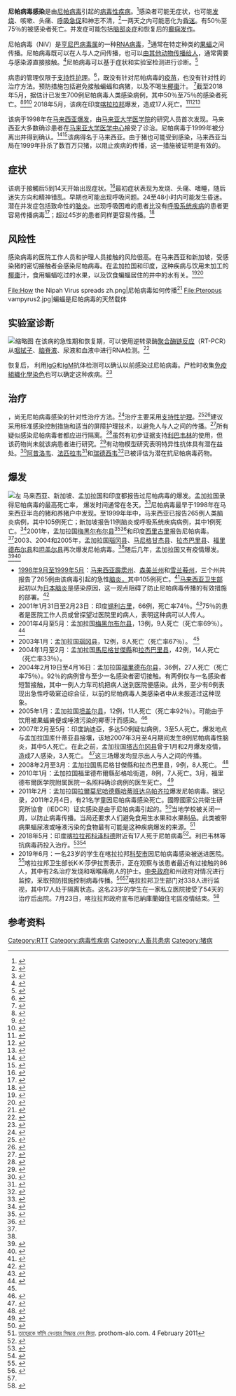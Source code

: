 {{NoteTA
|1=zh-hans:尼帕病毒; zh-hant:立百病毒;zh-my:立百病毒;zh-sg:立百病毒;
}}
{{Infobox medical condition (new)
| name            = 尼帕病毒感染
| synonyms        =
| image           = Henipavirus structure.svg
| alt             =
| caption         = 一种[[亨尼巴病毒属|亨尼巴病毒]]的结构
| field           =
| symptoms        = 无、[[發燒|發燒]]、咳嗽、頭痛、神志不清<ref name=CDC2014Sym/>
| complications   = [[脑炎|脑炎]]、[[癫痫发作|癫痫发作]]<ref name=WHO2020/>
| onset           = 接触后5至14日<ref name=CDC2014Sym/>
| duration        =
| types           =
| causes          = 尼帕病毒（通過直接接觸傳播）<ref name=CDC2014Trans/>
| risks           =
| diagnosis       = 根据症狀，經實驗室检测確認<ref name=CDC2014Diag/>
| differential    =
| prevention      = 避免接觸蝙蝠、病豬和病人
| treatment       = 仅[[支持性护理|支持性护理]]<ref name=WHO2020/>
| medication      =
| prognosis       =
| frequency       = 約701例人類病例（1998年至2018年5月）<ref name = Chris2013/><!-- Quote =In total, there have been an estimated 582 human cases (Oct 2013) --><ref name=SEAR2018May/>
| deaths          = 约50%至75%死亡率<ref name = Chris2013/><ref name = SEARO2018/>
}}
'''尼帕病毒感染'''是由[[尼帕病毒|尼帕病毒]]引起的[[病毒性疾病|病毒性疾病]]。<ref name="WHO2020">{{Cite web|title=Nipah Virus (NiV) Infection|url=https://www.who.int/csr/disease/nipah/en/|accessdate=14 October 2020|work=World Health Organization (WHO)|archiveurl=https://web.archive.org/web/20200926040108/https://www.who.int/csr/disease/nipah/en/|archivedate=26 September 2020}}</ref>感染者可能无症状，也可能[[发热|发烧]]、咳嗽、头痛、[[呼吸困难|呼吸急促]]和神志不清，<ref name="CDC2014Sym">{{Cite web|title=Signs and Symptoms Nipah Virus (NiV)|url=https://www.cdc.gov/vhf/nipah/symptoms/index.html|accessdate=24 May 2018|work=CDC|language=en-us|archive-date=2019-06-15|archive-url=https://web.archive.org/web/20190615124230/https://www.cdc.gov/vhf/nipah/symptoms/index.html|dead-url=no}}</ref>一两天之内可能恶化为[[昏迷|昏迷]]。有50％至75％的被感染者死亡。并发症可能包括[[脑炎|脑部炎症]]和恢复后的[[癲癇發作|癫痫发作]]。 

尼帕病毒（NiV）是[[亨尼巴病毒属|亨尼巴病毒属]]的一种[[核糖核酸病毒|RNA病毒]]，<ref name="WHO2020">{{Cite web|title=Nipah Virus (NiV) Infection|url=https://www.who.int/csr/disease/nipah/en/|accessdate=14 October 2020|work=World Health Organization (WHO)|archiveurl=https://web.archive.org/web/20200926040108/https://www.who.int/csr/disease/nipah/en/|archivedate=26 September 2020}}</ref>通常在特定种类的[[狐蝠科|果蝠]]之间传播。尼帕病毒既可以在人与人之间传播，也可以[[人畜共通傳染病|由其他动物传播给人]]，通常需要与感染源直接接触。<ref name="CDC2014Trans">{{Cite web|title=Transmission Nipah Virus (NiV)|url=https://www.cdc.gov/vhf/nipah/transmission/index.html|accessdate=24 May 2018|date=20 March 2014|work=CDC|language=en-us|archive-date=2018-05-23|archive-url=https://web.archive.org/web/20180523011637/https://www.cdc.gov/vhf/nipah/transmission/index.html|dead-url=no}}</ref>尼帕病毒可以基于症状和实验室检测进行诊断。<ref name="CDC2014Diag">{{Cite web|title=Diagnosis Nipah Virus (NiV)|url=https://www.cdc.gov/vhf/nipah/diagnosis/index.html|accessdate=24 May 2018|date=20 March 2014|work=CDC|language=en-us|archive-date=2019-06-15|archive-url=https://web.archive.org/web/20190615124233/https://www.cdc.gov/vhf/nipah/diagnosis/index.html|dead-url=no}}</ref>

病患的管理仅限于[[支持性护理|支持性护理]]。<ref name="WHO2020">{{Cite web|title=Nipah Virus (NiV) Infection|url=https://www.who.int/csr/disease/nipah/en/|accessdate=14 October 2020|work=World Health Organization (WHO)|archiveurl=https://web.archive.org/web/20200926040108/https://www.who.int/csr/disease/nipah/en/|archivedate=26 September 2020}}</ref>{{As of|2020}}，既没有针对尼帕病毒的[[疫苗|疫苗]]，也没有针对性的治疗方法。预防措施包括避免接触蝙蝠和病猪，以及不喝生[[椰棗|椰棗]]汁。 <ref name="CDC2014Prev">{{Cite web|title=Prevention Nipah Virus (NiV)|url=https://www.cdc.gov/vhf/nipah/prevention/index.html|accessdate=24 May 2018|date=20 March 2014|work=CDC|language=en-us|archive-date=2019-06-15|archive-url=https://web.archive.org/web/20190615124237/https://www.cdc.gov/vhf/nipah/prevention/index.html|dead-url=no}}</ref>截至2018年5月，据估计已发生700例尼帕病毒人类感染病例，其中50％至75％的感染者死亡。<ref name="Chris2013">{{Cite journal|title=A treatment for and vaccine against the deadly Hendra and Nipah viruses|date=October 2013|journal=Antiviral Research|issue=1|doi=10.1016/j.antiviral.2013.06.012|volume=100|pages=8–13|pmc=4418552|pmid=23838047|display-authors=6}}</ref><ref name="SEARO2018">{{Cite web|title=Nipah virus outbreaks in the WHO South-East Asia Region|url=http://www.searo.who.int/entity/emerging_diseases/links/nipah_virus_outbreaks_sear/en/|accessdate=23 May 2018|work=South-East Asia Regional Office|publisher=WHO|archiveurl=https://web.archive.org/web/20180523034319/http://www.searo.who.int/entity/emerging_diseases/links/nipah_virus_outbreaks_sear/en/|archivedate=23 May 2018}}</ref><ref name="SEAR2018May">{{Cite web|title=Morbidity and mortality due to Nipah or Nipah-like virus encephalitis in WHO South-East Asia Region, 2001-2018|url=http://www.searo.who.int/entity/emerging_diseases/links/morbidity-and-mortality-nipah-sear-2001-2018.pdf?ua=1|accessdate=2 June 2018|work=SEAR|archiveurl=https://web.archive.org/web/20180613144643/http://www.searo.who.int/entity/emerging_diseases/links/morbidity-and-mortality-nipah-sear-2001-2018.pdf?ua=1|archivedate=13 June 2018|quote=112 cases since Oct 2013}}</ref> 2018年5月，该病在印度[[喀拉拉邦|喀拉拉邦]]爆发，造成17人死亡。<ref>{{Cite news|author=CNN|first=Manveena Suri|title=10 confirmed dead from Nipah virus outbreak in India|url=https://www.cnn.com/2018/05/22/health/nipah-virus-death-toll-rises-intl/index.html|accessdate=25 May 2018|work=CNN|date=22 May 2018|archive-date=2021-01-25|archive-url=https://web.archive.org/web/20210125203637/https://www.cnn.com/2018/05/22/health/nipah-virus-death-toll-rises-intl/index.html|dead-url=no}}</ref><ref name="Hin2018">{{Cite web|title=Nipah virus outbreak: Death toll rises to 14 in Kerala, two more cases identified|url=https://www.hindustantimes.com/india-news/nipah-virus-outbreak-death-toll-rises-to-14-in-kerala-two-more-cases-identified/story-f4QenFXeOtJnWhw7NrVawJ.html|accessdate=28 May 2018|date=27 May 2018|work=Hindustan Times|archive-date=2019-06-09|archive-url=https://web.archive.org/web/20190609062009/https://www.hindustantimes.com/india-news/nipah-virus-outbreak-death-toll-rises-to-14-in-kerala-two-more-cases-identified/story-f4QenFXeOtJnWhw7NrVawJ.html|dead-url=no}}</ref><ref>{{Cite news|url=https://www.frontline.in/the-nation/public-health/article24200872.ece|title=After the outbreak|work=Frontline|accessdate=2018-07-10|language=en}}</ref>

该病于1998年在[[马来西亚|马来西亚]][[1998－1999年馬來西亞立百病毒疫情|爆发]]，由[[马来亚大学医学院|马来亚大学医学院]]的研究人员首次发现。马来西亚大多数确诊患者在[[马来亚大学医学中心|马来亚大学医学中心]]接受了诊治。尼帕病毒于1999年被分离出并得到确认。<ref name="WHO2020">{{Cite web|title=Nipah Virus (NiV) Infection|url=https://www.who.int/csr/disease/nipah/en/|accessdate=14 October 2020|work=World Health Organization (WHO)|archiveurl=https://web.archive.org/web/20200926040108/https://www.who.int/csr/disease/nipah/en/|archivedate=26 September 2020}}</ref><ref name="CDC2018">{{Cite web|title=Nipah Virus (NiV) CDC|url=https://www.cdc.gov/vhf/nipah/index.html|accessdate=21 May 2018|work=www.cdc.gov|publisher=CDC|language=en-us|archiveurl=https://web.archive.org/web/20171216043000/https://www.cdc.gov/vhf/nipah/index.html|archivedate=16 December 2017}}</ref>该病得名于马来西亚{{link-ms|双溪立百新村|Kampung Sungai Nipah}}。由于猪也可能受到感染，马来西亚当局在1999年扑杀了数百万只猪，以阻止疾病的传播，这一措施被证明是有效的。

== 症状 ==
该病于接觸后5到14天开始出现症状。<ref name="CDC2018">{{Cite web|title=Nipah Virus (NiV) CDC|url=https://www.cdc.gov/vhf/nipah/index.html|accessdate=21 May 2018|work=www.cdc.gov|publisher=CDC|language=en-us|archiveurl=https://web.archive.org/web/20171216043000/https://www.cdc.gov/vhf/nipah/index.html|archivedate=16 December 2017}}</ref>最初症状表现为发烧、头痛、嗜睡，随后迷失方向和精神错乱。早期也可能出现呼吸问题。24至48小时内可能发生昏迷。潜在并发症包括致命性的[[脑炎|脑炎]]。出现呼吸困难的患者比没有[[呼吸系统疾病|呼吸系统疾病]]的患者更容易传播病毒<ref>{{Cite journal|title=Recurrent zoonotic transmission of Nipah virus into humans, Bangladesh, 2001-2007|url=https://www.ncbi.nlm.nih.gov/pmc/articles/PMC2815955/|date=August 2009|journal=Emerging Infectious Diseases|issue=8|doi=10.3201/eid1508.081237|volume=15|pages=1229–35|pmc=2815955|pmid=19751584|archiveurl=https://web.archive.org/web/20180522034837/https://www.ncbi.nlm.nih.gov/pmc/articles/PMC2815955/|archivedate=22 May 2018|display-authors=6}}</ref>；超过45岁的患者同样更容易传播。<ref>{{Cite journal|title=Transmission of Nipah Virus - 14 Years of Investigations in Bangladesh|date=May 2019|journal=The New England Journal of Medicine|issue=19|doi=10.1056/NEJMoa1805376|volume=380|pages=1804–1814|pmc=6547369|pmid=31067370|display-authors=6}}</ref>

== 风险性 ==
感染病毒的医院工作人员和护理人员接触的风险很高。在马来西亚和新加坡，受感染猪的密切接触者会感染尼帕病毒。在孟加拉国和印度，这种疾病与饮用未加工的[[椰棗|椰棗]]汁，食用蝙蝠吃过的水果，以及饮食蝙蝠居住的井中的水有关。<ref>{{Cite book|last=Luby|first=Stephen P.|last2=Gurley|first2=Emily S.|last3=Hossain|first3=M. Jahangir|title=Transmission of Human Infection with Nipah Virus|date=2012|publisher=National Academies Press (US)|url=https://www.ncbi.nlm.nih.gov/books/NBK114486/|accessdate=21 May 2018|archiveurl=https://web.archive.org/web/20180522034837/https://www.ncbi.nlm.nih.gov/books/NBK114486/|archivedate=22 May 2018}}</ref><ref>{{Cite news|author=Balan|first=Sarita|title=6 Nipah virus deaths in Kerala: Bat-infested house well of first victims sealed|url=https://www.thenewsminute.com/article/6-nipah-virus-deaths-kerala-bat-infested-house-well-first-victims-sealed-81650|accessdate=21 May 2018|work=The News Minute|date=21 May 2018|archiveurl=https://web.archive.org/web/20180522034837/https://www.thenewsminute.com/article/6-nipah-virus-deaths-kerala-bat-infested-house-well-first-victims-sealed-81650|archivedate=22 May 2018}}</ref><gallery widths="300" heights="200">
File:How the Nipah Virus spreads zh.png|尼帕病毒如何传播<ref>{{cite web|title=Nipah Virus Infection symptoms, causes, treatment, medicine, prevention, diagnosis|url=https://www.myupchar.com/en/disease/nipah-virus-infection|website=myUpchar|access-date=27 January 2020|archive-date=2021-02-06|archive-url=https://web.archive.org/web/20210206034849/https://www.myupchar.com/en/disease/nipah-virus-infection|dead-url=no}}</ref>
File:Pteropus vampyrus2.jpg|蝙蝠是尼帕病毒的天然载体
</gallery>

== 实验室诊断 ==
[[File:Nipah.jpg|缩略图]]
在该病的急性期和恢复期，可以使用逆转录酶[[聚合酶链式反应|聚合酶链反应]]（RT-PCR）从[[咽拭子|咽拭子]]、[[腦脊液|脑脊液]]、尿液和血液中进行RNA检测。<ref name="CDC2018">{{Cite web|title=Nipah Virus (NiV) CDC|url=https://www.cdc.gov/vhf/nipah/index.html|accessdate=21 May 2018|work=www.cdc.gov|publisher=CDC|language=en-us|archiveurl=https://web.archive.org/web/20171216043000/https://www.cdc.gov/vhf/nipah/index.html|archivedate=16 December 2017}}</ref>

恢复后， 利用[[IgG|IgG]]和[[IgM|IgM]]抗体检测可以确认以前感染过尼帕病毒。尸检时收集[[免疫組織化學|免疫組織化學染色]]也可以确定这种疾病。<ref name="CDC2018">{{Cite web|title=Nipah Virus (NiV) CDC|url=https://www.cdc.gov/vhf/nipah/index.html|accessdate=21 May 2018|work=www.cdc.gov|publisher=CDC|language=en-us|archiveurl=https://web.archive.org/web/20171216043000/https://www.cdc.gov/vhf/nipah/index.html|archivedate=16 December 2017}}</ref>

== 治疗 ==
{{As of|2020}}，尚无尼帕病毒感染的针对性治疗方法。<ref name="Shar2019">{{Cite journal|title=Emerging trends of Nipah virus: A review.|last=Sharma|first=V|last2=Kaushik|first2=S|date=January 2019|journal=Reviews in Medical Virology|issue=1|doi=10.1002/rmv.2010|volume=29|pages=e2010|pmid=30251294|last3=Kumar|first3=R|last4=Yadav|first4=JP|last5=Kaushik|first5=S|subscription=free}}</ref>治疗主要采用[[支持性护理|支持性护理]]。<ref name="CDC2014Tx">{{Cite web|title=Nipah Virus (NiV) - Treatment|url=https://www.cdc.gov/vhf/nipah/treatment/index.html|date=20 March 2014|work=Centers for Disease Control and Prevention (CDC)|access-date=2021-02-02|archive-date=2021-02-02|archive-url=https://web.archive.org/web/20210202062545/https://www.cdc.gov/vhf/nipah/treatment/index.html|dead-url=no}}</ref><ref name="Shar20193">{{cite journal|title=Emerging trends of Nipah virus: A review.|first1=V|last2=Kaushik|first2=S|date=January 2019|journal=Reviews in Medical Virology|issue=1|doi=10.1002/rmv.2010|volume=29|pages=e2010|pmid=30251294|last3=Kumar|first3=R|last4=Yadav|first4=JP|last5=Kaushik|first5=S|last1=Sharma|doi-access=free}}</ref>建议采用标准感染控制措施和适当的屏障护理技术，以避免人与人之间的传播。<ref name="CDC2014Tx4">{{cite web|title=Nipah Virus (NiV) - Treatment|url=https://www.cdc.gov/vhf/nipah/treatment/index.html|date=20 March 2014|website=Centers for Disease Control and Prevention (CDC)|access-date=2021-02-02|archive-date=2021-02-02|archive-url=https://web.archive.org/web/20210202062545/https://www.cdc.gov/vhf/nipah/treatment/index.html|dead-url=no}}</ref>所有疑似感染尼帕病毒者都应进行隔离。<ref>{{Cite web|title=Nipah yet to be confirmed, 86 under observation: Shailaja|url=https://english.manoramaonline.com/news/kerala/2019/06/03/nipah-case-kochi-thodupuzha-kk-shilaja.html|accessdate=2019-06-04|work=OnManorama|language=en|archive-date=2019-07-08|archive-url=https://web.archive.org/web/20190708180108/https://english.manoramaonline.com/news/kerala/2019/06/03/nipah-case-kochi-thodupuzha-kk-shilaja.html|dead-url=no}}</ref>虽然有初步证据支持[[利巴韦林|利巴韦林]]的使用，但该药物尚未就该病患者进行研究。<ref name="CDC2014Tx3">{{cite web|title=Nipah Virus (NiV) - Treatment|url=https://www.cdc.gov/vhf/nipah/treatment/index.html|date=20 March 2014|website=Centers for Disease Control and Prevention (CDC)|access-date=2021-02-02|archive-date=2021-02-02|archive-url=https://web.archive.org/web/20210202062545/https://www.cdc.gov/vhf/nipah/treatment/index.html|dead-url=no}}</ref>有动物模型研究表明特异性抗体具有潜在益处。<ref name="CDC2014Tx2">{{cite web|title=Nipah Virus (NiV) - Treatment|url=https://www.cdc.gov/vhf/nipah/treatment/index.html|date=20 March 2014|website=Centers for Disease Control and Prevention (CDC)|access-date=2021-02-02|archive-date=2021-02-02|archive-url=https://web.archive.org/web/20210202062545/https://www.cdc.gov/vhf/nipah/treatment/index.html|dead-url=no}}</ref>[[阿昔洛韦|阿昔洛韦]]、[[法匹拉韦|法匹拉韦]]<ref name="Shar20192">{{cite journal|title=Emerging trends of Nipah virus: A review.|first1=V|last2=Kaushik|first2=S|date=January 2019|journal=Reviews in Medical Virology|issue=1|doi=10.1002/rmv.2010|volume=29|pages=e2010|pmid=30251294|last3=Kumar|first3=R|last4=Yadav|first4=JP|last5=Kaushik|first5=S|last1=Sharma|doi-access=free}}</ref>和[[瑞德西韦|瑞德西韦]]<ref>{{Cite journal|title=Remdesivir (GS-5734) protects African green monkeys from Nipah virus challenge|last=Lo|first=Michael K.|last2=Feldmann|first2=Friederike|date=2019-05-29|journal=Science Translational Medicine|issue=494|doi=10.1126/scitranslmed.aau9242|volume=11|pages=eaau9242|language=en|issn=1946-6234|pmc=6732787|pmid=31142680|last3=Gary|first3=Joy M.|last4=Jordan|first4=Robert|last5=Bannister|first5=Roy|last6=Cronin|first6=Jacqueline|last7=Patel|first7=Nishi R.|last8=Klena|first8=John D.|last9=Nichol|first9=Stuart T.}}</ref>已被评估为潜在抗尼帕病毒药物。

== 爆发 ==
[[File:Hendra-distribution-map.jpg|左]]
马来西亚、新加坡、孟加拉国和印度都报告过尼帕病毒的爆发。孟加拉国录得尼帕病毒的最高死亡率， 爆发时间通常在冬天。<ref>{{Cite journal|title=Nipah virus-associated encephalitis outbreak, Siliguri, India|date=February 2006|journal=Emerging Infectious Diseases|issue=2|doi=10.3201/eid1202.051247|volume=12|pages=235–40|pmc=3373078|pmid=16494748|display-authors=6}}</ref>尼帕病毒最早于1998年在马来西亚半岛的猪和养猪户中发现。至1999年年中，马来西亚已报告265例人类脑炎病例，其中105例死亡；新加坡报告11例脑炎或呼吸系统疾病病例，其中1例死亡。<ref>{{Cite journal|title=Hendra and Nipah viruses: different and dangerous|url=https://www.semanticscholar.org/paper/e2fa28014678481b60ce11cdc3c1fe4709533c32|date=January 2006|journal=Nature Reviews. Microbiology|issue=1|doi=10.1038/nrmicro1323|volume=4|pages=23–35|pmc=7097447|pmid=16357858|access-date=2021-02-02|archive-date=2021-08-28|archive-url=https://web.archive.org/web/20210828185433/https://www.semanticscholar.org/paper/Hendra-and-Nipah-viruses%3A-different-and-dangerous-Eaton-Broder/e2fa28014678481b60ce11cdc3c1fe4709533c32|dead-url=no}}</ref>2001年，孟加拉国[[梅黑尔布尔县|梅黑尔布尔县]]<ref name="chadha">{{Cite journal|title=Nipah virus-associated encephalitis outbreak, Siliguri, India|date=February 2006|journal=Emerging Infectious Diseases|issue=2|doi=10.3201/eid1202.051247|volume=12|pages=235–40|pmc=3373078|pmid=16494748|display-authors=6}}</ref><ref name="hsu">{{Cite journal|title=Nipah virus encephalitis reemergence, Bangladesh|date=December 2004|journal=Emerging Infectious Diseases|issue=12|doi=10.3201/eid1012.040701|volume=10|pages=2082–7|pmc=3323384|pmid=15663842|display-authors=6}}</ref>和印度[[西里古里|西里古里]]报告尼帕病毒。<ref name="chadha" />2003、2004和2005年，孟加拉国[[瑙冈县|瑙冈县]]、[[马尼格甘杰县|马尼格甘杰县]]、[[拉杰巴里县|拉杰巴里县]]、[[福里德布尔县|福里德布尔县]]和[[坦盖尔县|坦盖尔县]]再次爆发尼帕病毒。<ref name="hsu" />随后几年，孟加拉国又有疫情爆发。<ref>{{Cite web|title=Basic preventive measures can reduce Nipah virus attack|url=https://www.thedailystar.net/news-detail-26658|author=<!--not stated-->|date=8 March 2008|work=The Daily Star (Bangladesh)|access-date=2021-02-02|archive-date=2020-10-15|archive-url=https://web.archive.org/web/20201015022317/https://www.thedailystar.net/news-detail-26658|dead-url=no}}</ref><ref name="SEARO20182">{{Cite web|title=Nipah virus outbreaks in the WHO South-East Asia Region|url=http://www.searo.who.int/entity/emerging_diseases/links/nipah_virus_outbreaks_sear/en/|accessdate=23 May 2018|work=South-East Asia Regional Office|publisher=WHO|archiveurl=https://web.archive.org/web/20180523034319/http://www.searo.who.int/entity/emerging_diseases/links/nipah_virus_outbreaks_sear/en/|archivedate=23 May 2018}}</ref>

* [[1998－1999年馬來西亞立百病毒疫情|1998年9月至1999年5月]]：[[马来西亚|马来西亚]][[霹靂州|霹雳州]]、[[森美兰|森美兰州]]和[[雪蘭莪|雪兰莪州]]，三个州共报告了265例由该病毒引起的急性[[脑炎|脑炎，]]其中105例死亡。<ref name="lessons from Nipah outbreak">{{Cite journal|title=Lessons from the Nipah virus outbreak in Malaysia|url=http://www.mjpath.org.my/2007.2/02Nipah_Virus_lessons.pdf|date=2007|journal=The Malaysian Journal of Pathology|publisher=Department of Pathology, University of Malaya and National Public Health Laboratory of the Ministry of Health, Malaysia|volume=29|archiveurl=https://web.archive.org/web/20190830060915/http://www.mjpath.org.my/2007.2/02Nipah_Virus_lessons.pdf|archivedate=30 August 2019|number=2}}</ref>[[马来西亚卫生部|马来西亚卫生部]]起初以为[[流行性乙型脑炎|日本脑炎]]是感染原因，这一观点阻碍了防止尼帕病毒传播的有效措施的部署。<ref name="lessons from Nipah outbreak2">{{Cite journal|title=Lessons from the Nipah virus outbreak in Malaysia|url=http://www.mjpath.org.my/2007.2/02Nipah_Virus_lessons.pdf|date=2007|journal=The Malaysian Journal of Pathology|publisher=Department of Pathology, University of Malaya and National Public Health Laboratory of the Ministry of Health, Malaysia|volume=29|archiveurl=https://web.archive.org/web/20190830060915/http://www.mjpath.org.my/2007.2/02Nipah_Virus_lessons.pdf|archivedate=30 August 2019|number=2}}</ref>
* 2001年1月31日至2月23日：印度[[西里古里|锡利古里]]，66例，死亡率74％。<ref name="chadha2">{{Cite journal|title=Nipah virus-associated encephalitis outbreak, Siliguri, India|journal=Emerging Infectious Diseases|issue=2|doi=10.3201/eid1202.051247|year=2006|volume=12|pages=235–40|pmc=3373078|pmid=16494748}}</ref>75％的患者是医院工作人员或曾探望过医院里的病人，表明这种病可以人传人。
* 2001年4月至5月：孟加拉国[[梅黑尔布尔县|梅黑尔布尔县]]，13例，9人死亡（死亡率69％）。 <ref name="hsu2">{{Cite journal|title=Nipah virus encephalitis reemergence, Bangladesh|journal=Emerging Infectious Diseases|issue=12|doi=10.3201/eid1012.040701|year=2004|volume=10|pages=2082–7|pmc=3323384|pmid=15663842}}</ref>
* 2003年1月：孟加拉国[[瑙冈县|瑙冈县]]，12例，8人死亡（死亡率67％）。 <ref name="hsu2" />
* 2004年1月至2月：孟加拉国[[馬尼格甘傑縣|馬尼格甘傑縣]]和[[拉杰巴里县|拉杰巴里县]]，42例，14人死亡（死亡率33％）。
* 2004年2月19日至4月16日：孟加拉国[[福里德布尔县|福里德布尔县]]，36例，27人死亡（死亡率75％）。92％的病例曾与至少一名感染者密切接触。有两例仅与一名感染者短暂接触，其中一例人力车司机把病人送到医院便感染。此外，至少有6例表现出急性呼吸窘迫综合征，以前的尼帕病毒人类感染者中从未报道过这种现象。
* 2005年1月：孟加拉国[[坦盖尔县|坦盖尔县]]，12例，11人死亡（死亡率92％）。可能由于饮用被果蝠粪便或唾液污染的椰枣汁而感染。<ref>{{Cite journal|title=Nipah virus outbreak from date palm juice|url=http://dspace.icddrb.org/jspui/bitstream/123456789/4852/1/2005-ICDDRBHealthScienceBulletin-Vol3%284%29English.pdf|last=ICDDR,B|date=December 2005|journal=Centre for Population Research - Health and Science Bulletin|issue=4|volume=3|pages=1–5|issn=1729-343X|access-date=2021-02-02|archive-date=2020-07-22|archive-url=https://web.archive.org/web/20200722223306/http://dspace.icddrb.org/jspui/bitstream/123456789/4852/1/2005-ICDDRBHealthScienceBulletin-Vol3%284%29English.pdf|dead-url=no}}</ref>
* 2007年2月至5月：印度訥迪亞，多达50例疑似病例，3至5人死亡。爆发地点与孟加拉国库什蒂亚县接壤，该地2007年3月至4月期间发生8例尼帕病毒性脑炎，其中5人死亡。在此之前，孟加拉国[[塔古尔冈县|塔古尔冈县]]曾于1月和2月爆发疫情，造成7人感染，3人死亡。 <ref>{{Cite journal|title=Person-to-person transmission of Nipah infection in Bangladesh|url=http://dspace.icddrb.org/jspui/bitstream/123456789/4860/1/2007-ICDDRBHealthScienceBulletin-Vol5%284%29-English.pdf|last=<!--not stated-->|date=December 2007|journal=Health and Science Bulletin|issue=4|volume=5|pages=1–6|issn=1729-343X|archiveurl=https://web.archive.org/web/20090203073526/http://www.icddrb.org/pub/publication.jsp?pubID=9038&classificationID=0&typeClassificationID=0|archivedate=3 February 2009}}</ref>这三场爆发均显示出人与人之间的传播。
* 2008年2月至3月：孟加拉国馬尼格甘傑縣和拉杰巴里县，9例，8人死亡。 <ref>{{Cite journal|title=Outbreaks of Nipah virus in Rajbari and Manikgonj|url=http://www.icddrb.org/pub/publication.jsp?pubID=9038&classificationID=0&typeClassificationID=0|last=ICDDR,B|journal=Health and Science Bulletin|issue=1|year=2008|volume=6|pages=12–3|archiveurl=https://web.archive.org/web/20090203073526/http://www.icddrb.org/pub/publication.jsp?pubID=9038&classificationID=0&typeClassificationID=0|archivedate=3 February 2009}}</ref>
* 2010年1月：孟加拉国福里德布爾縣彭格哈街道，8例，7人死亡。3月，福里德布爾医学院附属医院一名照料确诊病例的医生死亡。 <ref>{{Cite journal|title=Nipah outbreak in Faridpur District, Bangladesh, 2010|url=http://www.icddrb.org/what-we-do/publications/cat_view/52-publications/10042-icddrb-periodicals/10048-health-and-science-bulletin-bangla-and-english/10102-vol-8-no-2-english-2010|last=ICDDR,B|journal=Health and Science Bulletin|issue=2|year=2010|volume=8|pages=6–11|archiveurl=https://web.archive.org/web/20110928124410/http://www.icddrb.org/what-we-do/publications/cat_view/52-publications/10042-icddrb-periodicals/10048-health-and-science-bulletin-bangla-and-english/10102-vol-8-no-2-english-2010|archivedate=28 September 2011}}</ref>
* 2011年2月：孟加拉国[[拉爾莫尼哈德縣|拉爾莫尼哈德縣]][[哈蒂班达乌帕齐拉|哈蒂班达乌帕齐拉]]爆发尼帕病毒。据记录，2011年2月4日，有21名学童因尼帕病毒感染死亡。國際國家公共衛生研究所協會（IEDCR）证实感染是由于尼帕病毒引起的。<ref>{{Cite news|date=18 March 2008|title=Arguments in Bahodderhat murder case begin|work=The Daily Star|url=http://www.thedailystar.net/newDesign/latest_news.php?nid=28294|accessdate=21 May 2014|archive-date=2012-10-24|archive-url=https://web.archive.org/web/20121024191333/http://www.thedailystar.net/newDesign/latest_news.php?nid=28294|dead-url=no}}</ref>当地学校被关闭一周，以防止病毒传播。当局还要求人们避免食用生水果和水果制品。此类被带病果蝠尿液或唾液污染的食物最有可能是这种疾病爆发的来源。<ref>[https://web.archive.org/web/20110206152427/http://www.prothom-alo.com/detail/date/2011-02-04/news/128856 তাহেরকে ফাঁসি দেওয়ার সিদ্ধান্ত নেন জিয়া]. prothom-alo.com. 4 February 2011</ref>
* 2018年5月：印度[[喀拉拉邦|喀拉拉邦]][[科泽科德|科泽科德]]附近有17人死于尼帕病毒<ref>{{Cite web|title=Nipah virus outbreak: Death toll rises to 14 in Kerala, two more cases confirmed|url=http://indianexpress.com/article/india/nipah-death-toll-rises-to-14-in-kerala-two-more-cases-confirmed-5193201/|accessdate=2018-05-29|date=27 May 2018|work=indianexpress.com|archive-date=2020-11-17|archive-url=https://web.archive.org/web/20201117131710/https://indianexpress.com/article/india/nipah-death-toll-rises-to-14-in-kerala-two-more-cases-confirmed-5193201/|dead-url=no}}</ref>。利巴韦林等抗病毒药投入治疗。<ref>{{Cite news|date=20 May 2018|title=Kozhikode on high alert as three deaths attributed to Nipah virus|language=en-US|work=The Indian Express|url=http://indianexpress.com/article/india/kerala-kozhikode-health-authorities-vigilant-after-three-of-a-family-die-due-to-rare-viral-fever-5184124/|accessdate=2018-05-20|archive-date=2020-11-25|archive-url=https://web.archive.org/web/20201125070129/https://indianexpress.com/article/india/kerala-kozhikode-health-authorities-vigilant-after-three-of-a-family-die-due-to-rare-viral-fever-5184124/|dead-url=no}}</ref><ref>{{Cite news|date=21 May 2018|title=Deadly Nipah virus claims victims in India|work=BBC News|url=https://www.bbc.com/news/world-asia-india-44193145|accessdate=11 December 2018|via=www.bbc.com|archive-date=2021-01-13|archive-url=https://web.archive.org/web/20210113085459/https://www.bbc.com/news/world-asia-india-44193145|dead-url=no}}</ref>
* 2019年6月：一名23岁的学生在喀拉拉邦[[科契|科契市]]因尼帕病毒感染被送进医院。<ref name="newsclick0">{{Cite news|date=4 June 2019|title=Kerala Govt Confirms Nipah Virus, 86 Under Observation|location=New Delhi|url=https://www.newsclick.in/Nipah-Virus-Confirmed-Kerala|accessdate=15 July 2019|archiveurl=https://web.archive.org/web/20190714064538/https://www.newsclick.in/Nipah-Virus-Confirmed-Kerala|archivedate=14 July 2019}}</ref>喀拉拉邦卫生部长K·K·莎伊拉贾表示，正在观察与该患者最近有过接触的86人，其中有2名治疗发烧和咽喉痛病人的护士。[[印度政府|中央政府]]和州政府对情况进行监控，采取预防措施控制病毒传播。<ref>{{Cite web|title=Centre gears up to contain re-emergence of Nipah virus in Kerala|url=https://www.livemint.com/news/india/centre-gears-up-to-contain-re-emergence-of-nipah-virus-in-kerala-1559629926061.html|accessdate=2019-06-07|author=Sharma|date=4 June 2019|first=Neetu Chandra|work=Mint|language=en|archive-date=2020-11-11|archive-url=https://web.archive.org/web/20201111085252/https://www.livemint.com/news/india/centre-gears-up-to-contain-re-emergence-of-nipah-virus-in-kerala-1559629926061.html|dead-url=no}}</ref><ref name="newsclick0" />喀拉拉邦卫生部门对338人进行监视，其中17人处于隔离状态。这名23岁的学生在一家私立医院接受了54天的治疗后出院。7月23日，喀拉拉邦政府宣布厄納庫蘭姆住宅區疫情结束。<ref>{{Cite web|title=Ernakulam district declared Nipah virus free, says Kerala health minister|url=https://www.indiatoday.in/health/story/ernakulam-district-declared-nipah-virus-free-says-kerala-health-minister-1572681-2019-07-23|date=23 July 2019|work=India Today|agency=Press Trust of India|language=en|access-date=2021-02-02|archive-date=2019-08-19|archive-url=https://web.archive.org/web/20190819060801/https://www.indiatoday.in/health/story/ernakulam-district-declared-nipah-virus-free-says-kerala-health-minister-1572681-2019-07-23|dead-url=no}}</ref>

== 参考资料 ==
{{Reflist|2}}
{{Authority control}}
[[Category:RTT|Category:RTT]]
[[Category:病毒性疾病|Category:病毒性疾病]]
[[Category:人畜共患病|Category:人畜共患病]]
[[Category:猪病|Category:猪病]]